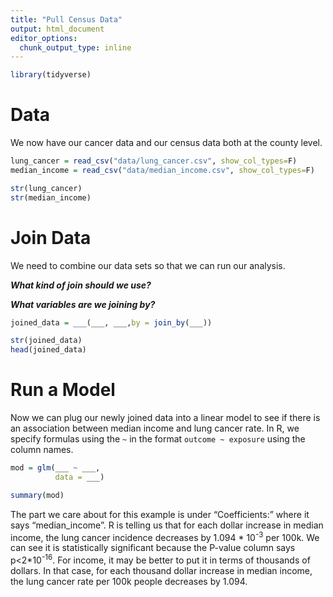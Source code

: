 ```yaml
---
title: "Pull Census Data"
output: html_document
editor_options: 
  chunk_output_type: inline
---
```


```r
library(tidyverse)
```

# Data

We now have our cancer data and our census data both at the county level.

```r
lung_cancer = read_csv("data/lung_cancer.csv", show_col_types=F)
median_income = read_csv("data/median_income.csv", show_col_types=F)

str(lung_cancer)
str(median_income)
```

# Join Data

We need to combine our data sets so that we can run our analysis.

***What kind of join should we use?***

***What variables are we joining by?***

```r
joined_data = ___(___, ___,by = join_by(___))

str(joined_data)
head(joined_data)
```

# Run a Model

Now we can plug our newly joined data into a linear model to see if there is an association between median income and lung cancer rate. In R, we specify formulas using the `~` in the format `outcome ~ exposure` using the column names.

```r
mod = glm(___ ~ ___,
          data = ___)

summary(mod)
```

The part we care about for this example is under "Coefficients:" where it says "median_income". R is telling us that for each dollar increase in median income, the lung cancer incidence decreases by 1.094 \* 10^-3^ per 100k. We can see it is statistically significant because the P-value column says p\<2\*10^-16^. For income, it may be better to put it in terms of thousands of dollars. In that case, for each thousand dollar increase in median income, the lung cancer rate per 100k people decreases by 1.094.
